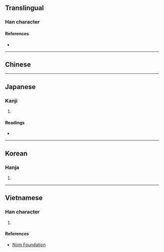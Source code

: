 {{also|帮|幫}}
{{character info/new}}
==Translingual==

===Han character===
{{Han char|rn=50|rad=巾|as=12|sn=15|four=|canj=QLHAB|ids=⿱邦帛}}

====References====
* {{Han ref|kx=0337.031|dkj=09057|hdz=10751.080|uh=5E5A|ud=24154}}

----

==Chinese==
{{zh-see|幫|v}}

----

==Japanese==

===Kanji===
{{ja-kanji|grade=|rs=巾12}}

# {{alt form|ja|幫}}

====Readings====
* {{ja-readings|on=[[ほう]] (hō)|kun=[[たすける]] (tasukeru)}}

----

==Korean==

===Hanja===
{{ko-hanja|hangeul=방|rv=bang|mr=pang}}

# {{rfdef|ko|sort=巾12}}

----

==Vietnamese==

===Han character===
{{vi-hantu|[[bang]]|rs=巾12|}}

# {{rfdef|vi|sort=巾12}}

====References====
* [http://nomfoundation.org/common/nom_details.php?codepoint=5e5a Nom Foundation]